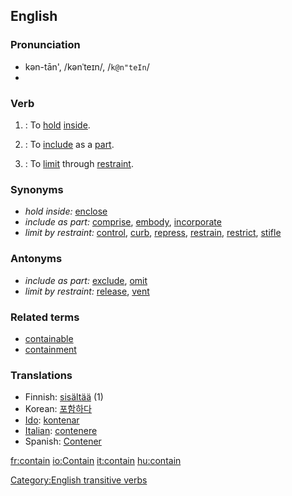 ==English==

===Pronunciation===
*kən-tān', /kənˈteɪn/, /<tt>k@n"teIn</tt>/
*{{audio|en-ca-contain.ogg|Audio (CA)}}

===Verb===
{{en-infl-reg-consonant|contain||}}

# {{transitive}}: To [[hold]] [[inside]].
# {{transitive}}: To [[include]] as a [[part]].
# {{transitive}}: To [[limit]] through [[restraint]].

===Synonyms===
*''hold inside:'' [[enclose]]
*''include as part:'' [[comprise]], [[embody]], [[incorporate]]
*''limit by restraint:'' [[control]], [[curb]], [[repress]], [[restrain]], [[restrict]], [[stifle]]

===Antonyms===
*''include as part:'' [[exclude]], [[omit]]
*''limit by restraint:'' [[release]], [[vent]]

===Related terms===
* [[containable]]
* [[containment]]

===Translations===
*Finnish: [[sisältää]] (1)
*Korean: [[포함하다]]
*[[Ido]]: [[kontenar]]
*[[Italian]]: [[contenere]]
*Spanish: [[Contener]]

[[Category:English transitive verbs]]

[[fr:contain]]
[[io:Contain]]
[[it:contain]]
[[hu:contain]]